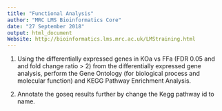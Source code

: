 ```yaml
---
title: "Functional Analysis"
author: "MRC LMS Bioinformatics Core"
date: "27 September 2018"
output: html_document
Website: http://bioinformatics.lms.mrc.ac.uk/LMStraining.html
---
```



1.  Using the differentially expressed genes in KOa vs FFa (FDR 0.05 and and fold change ratio > 2) from the differentially expressed gene analysis, perform the Gene Ontology (for biological process and molecular function) and KEGG Pathway Enrichment Analysis.


2. Annotate the goseq results further by change the Kegg pathway id to name.




